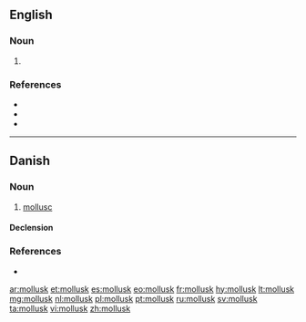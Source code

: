 ==English==

===Noun===
{{en-noun}}

# {{lb|en|US}} {{alternative spelling of|mollusc|lang=en}}

===References===
* {{R:American Heritage 2000|mollusk}}
* {{R:Dictionary.com|mollusk}}
* {{R:WordNet 2003|mollusk}}

----

==Danish==

===Noun===
{{da-noun|en|er}}

# [[mollusc]]

====Declension====
{{da-noun-infl|en|er}}

===References===
* {{R:DDO}}

[[ar:mollusk]]
[[et:mollusk]]
[[es:mollusk]]
[[eo:mollusk]]
[[fr:mollusk]]
[[hy:mollusk]]
[[lt:mollusk]]
[[mg:mollusk]]
[[nl:mollusk]]
[[pl:mollusk]]
[[pt:mollusk]]
[[ru:mollusk]]
[[sv:mollusk]]
[[ta:mollusk]]
[[vi:mollusk]]
[[zh:mollusk]]